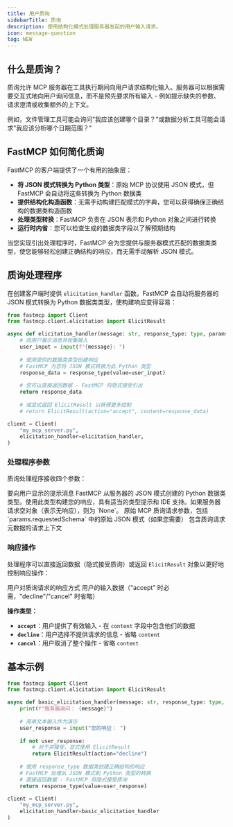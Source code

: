 ```yaml
---
title: 用户质询
sidebarTitle: 质询
description: 使用结构化模式处理服务器发起的用户输入请求。
icon: message-question
tag: NEW
---
```



<VersionBadge version="2.10.0" />

## 什么是质询？

质询允许 MCP 服务器在工具执行期间向用户请求结构化输入。服务器可以根据需要交互式地向用户询问信息，而不是预先要求所有输入 - 例如提示缺失的参数、请求澄清或收集额外的上下文。

例如，文件管理工具可能会询问"我应该创建哪个目录？"或数据分析工具可能会请求"我应该分析哪个日期范围？"

## FastMCP 如何简化质询

FastMCP 的客户端提供了一个有用的抽象层：

- **将 JSON 模式转换为 Python 类型**：原始 MCP 协议使用 JSON 模式，但 FastMCP 会自动将这些转换为 Python 数据类
- **提供结构化构造函数**：无需手动构建匹配模式的字典，您可以获得确保正确结构的数据类构造函数
- **处理类型转换**：FastMCP 负责在 JSON 表示和 Python 对象之间进行转换
- **运行时内省**：您可以检查生成的数据类字段以了解预期结构

当您实现引出处理程序时，FastMCP 会为您提供与服务器模式匹配的数据类类型，使您能够轻松创建正确结构的响应，而无需手动解析 JSON 模式。

## 质询处理程序

在创建客户端时提供 `elicitation_handler` 函数。FastMCP 会自动将服务器的 JSON 模式转换为 Python 数据类类型，使构建响应变得容易：

```python
from fastmcp import Client
from fastmcp.client.elicitation import ElicitResult

async def elicitation_handler(message: str, response_type: type, params, context):
    # 向用户展示消息并收集输入
    user_input = input(f"{message}: ")
    
    # 使用提供的数据类类型创建响应
    # FastMCP 为您将 JSON 模式转换为此 Python 类型
    response_data = response_type(value=user_input)
    
    # 您可以直接返回数据 - FastMCP 将隐式接受引出
    return response_data
    
    # 或显式返回 ElicitResult 以获得更多控制
    # return ElicitResult(action="accept", content=response_data)

client = Client(
    "my_mcp_server.py",
    elicitation_handler=elicitation_handler,
)
```

### 处理程序参数

质询处理程序接收四个参数：

<Card icon="code" title="引出处理程序参数">
<ResponseField name="message" type="str">
  要向用户显示的提示消息
</ResponseField>

<ResponseField name="response_type" type="type">
  FastMCP 从服务器的 JSON 模式创建的 Python 数据类类型。使用此类型构建您的响应，具有适当的类型提示和 IDE 支持。如果服务器请求空对象（表示无响应），则为 `None`。
</ResponseField>

<ResponseField name="params" type="ElicitRequestParams">
  原始 MCP 质询请求参数，包括 `params.requestedSchema` 中的原始 JSON 模式（如果您需要）
</ResponseField>

<ResponseField name="context" type="RequestContext">
  包含质询请求元数据的请求上下文
</ResponseField>
</Card>

### 响应操作

处理程序可以直接返回数据（隐式接受质询）或返回 `ElicitResult` 对象以更好地控制响应操作：

<Card icon="code" title="ElicitResult 结构">
<ResponseField name="action" type="Literal['accept', 'decline', 'cancel']">
  用户对质询请求的响应方式
</ResponseField>

<ResponseField name="content" type="dataclass instance | dict | None">
  用户的输入数据（"accept" 时必需，"decline"/"cancel" 时省略）
</ResponseField>
</Card>

**操作类型：**
- **`accept`**：用户提供了有效输入 - 在 `content` 字段中包含他们的数据
- **`decline`**：用户选择不提供请求的信息 - 省略 `content`  
- **`cancel`**：用户取消了整个操作 - 省略 `content`

## 基本示例

```python
from fastmcp import Client
from fastmcp.client.elicitation import ElicitResult

async def basic_elicitation_handler(message: str, response_type: type, params, context):
    print(f"服务器询问： {message}")
    
    # 简单文本输入作为演示
    user_response = input("您的响应： ")
    
    if not user_response:
        # 对于非接受，显式使用 ElicitResult
        return ElicitResult(action="decline")
    
    # 使用 response_type 数据类创建正确结构的响应
    # FastMCP 处理从 JSON 模式到 Python 类型的转换
    # 直接返回数据 - FastMCP 将隐式接受质询
    return response_type(value=user_response)

client = Client(
    "my_mcp_server.py", 
    elicitation_handler=basic_elicitation_handler
)
```


